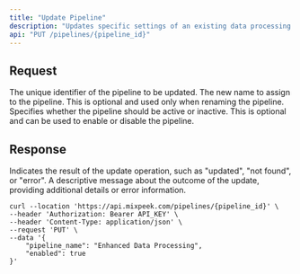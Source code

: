 ```yaml
---
title: "Update Pipeline"
description: "Updates specific settings of an existing data processing pipeline on the Mixpeek platform. This endpoint supports modifying the pipeline's name or its active status, allowing for flexible management of data workflows."
api: "PUT /pipelines/{pipeline_id}"
---
```


## Request

<ParamField path="pipeline_id" type="string" required>
  The unique identifier of the pipeline to be updated.
</ParamField>

<ParamField body="pipeline_name" type="string" optional>
  The new name to assign to the pipeline. This is optional and used only when renaming the pipeline.
</ParamField>

<ParamField body="enabled" type="boolean" optional>
  Specifies whether the pipeline should be active or inactive. This is optional and can be used to enable or disable the pipeline.
</ParamField>

## Response

<ResponseField name="status" type="string" required>
  Indicates the result of the update operation, such as "updated", "not found", or "error".
</ResponseField>

<ResponseField name="message" type="string" optional>
  A descriptive message about the outcome of the update, providing additional details or error information.
</ResponseField>

<RequestExample>

```shell Shell
curl --location 'https://api.mixpeek.com/pipelines/{pipeline_id}' \
--header 'Authorization: Bearer API_KEY' \
--header 'Content-Type: application/json' \
--request 'PUT' \
--data '{
    "pipeline_name": "Enhanced Data Processing",
    "enabled": true
}'
```
</RequestExample>